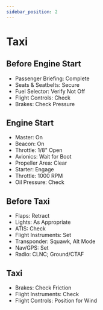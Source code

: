 ```yaml
---
sidebar_position: 2
---
```

# Taxi

## Before Engine Start

* Passenger Briefing: Complete
* Seats & Seatbelts: Secure
* Fuel Selector: Verify Not Off
* Flight Controls: Check
* Brakes: Check Pressure

## Engine Start

* Master: On
* Beacon: On
* Throttle: 1/8" Open
* Avionics: Wait for Boot
* Propeller Area: Clear
* Starter: Engage
* Throttle: 1000 RPM
* Oil Pressure: Check

## Before Taxi

* Flaps: Retract
* Lights: As Appropriate
* ATIS: Check
* Flight Instruments: Set
* Transponder: Squawk, Alt Mode
* Nav/GPS: Set
* Radio: CLNC; Ground/CTAF

## Taxi

* Brakes: Check Friction
* Flight Instruments: Check
* Flight Controls: Position for Wind
